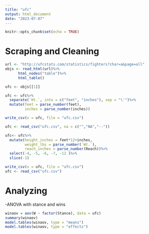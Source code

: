 ```yaml
---
title: "ufc"
output: html_document
date: "2023-07-07"
---
```


```r
knitr::opts_chunk$set(echo = TRUE)
```

# Scraping and Cleaning
```r
url <- "http://ufcstats.com/statistics/fighters?char=a&page=all"
objs <- read_html(url)%>%
      html_nodes("table")%>%
      html_table()

ufc <- objs[[1]]

ufc <- ufc%>%
  separate(`Ht.`, into = c("feet", "inches"), sep = "\'")%>%
  mutate(feet = parse_number(feet),
         inches = parse_number(inches))

write_csv(x = ufc, file = "ufc.csv")

ufc <- read_csv("ufc.csv", na = c("","NA","--"))

ufc<- ufc%>%
  mutate(height_inches = feet*12+inches,
         weight_lbs = parse_number(`Wt.`),
         reach_inches = parse_number(Reach))%>%
  select(-4, -5, -6, -7, -12 )%>%
  slice(-1)

write_csv(x = ufc, file = "ufc.csv")
ufc <- read_csv("ufc.csv")
```

# Analyzing 

-ANOVA with stance and wins
```r
winaov = aov(W ~ factor(Stance), data = ufc)
summary(winaov)
model.tables(winaov, type = "means")
model.tables(winaov, type = "effects")
```

